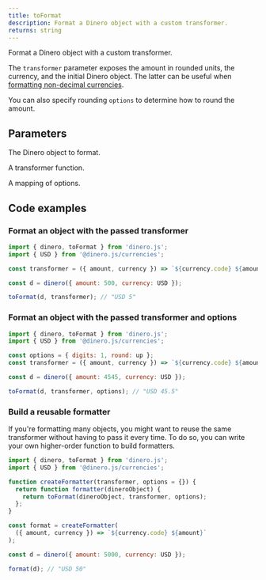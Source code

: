 ```yaml
---
title: toFormat
description: Format a Dinero object with a custom transformer.
returns: string
---
```


Format a Dinero object with a custom transformer.

The `transformer` parameter exposes the amount in rounded units, the currency, and the initial Dinero object. The latter can be useful when [formatting non-decimal currencies](/docs/advanced/formatting-non-decimal-currencies).

You can also specify rounding `options` to determine how to round the amount.

## Parameters

<Parameters>

<Parameter name="dineroObject" type="Dinero<TAmount>" required={true}>

The Dinero object to format.

</Parameter>

<Parameter name="transformer" type="Transformer<TAmount>" required={true}>

A transformer function.

</Parameter>

<Parameter name="options" type="RoundingOptions<TAmount>" required={false}>

A mapping of options.

</Parameter>

</Parameters>

## Code examples

### Format an object with the passed transformer

```js
import { dinero, toFormat } from 'dinero.js';
import { USD } from '@dinero.js/currencies';

const transformer = ({ amount, currency }) => `${currency.code} ${amount}`;

const d = dinero({ amount: 500, currency: USD });

toFormat(d, transformer); // "USD 5"
```

### Format an object with the passed transformer and options

```js
import { dinero, toFormat } from 'dinero.js';
import { USD } from '@dinero.js/currencies';

const options = { digits: 1, round: up };
const transformer = ({ amount, currency }) => `${currency.code} ${amount}`;

const d = dinero({ amount: 4545, currency: USD });

toFormat(d, transformer, options); // "USD 45.5"
```

### Build a reusable formatter

If you're formatting many objects, you might want to reuse the same transformer without having to pass it every time. To do so, you can write your own higher-order function to build formatters.

```js
import { dinero, toFormat } from 'dinero.js';
import { USD } from '@dinero.js/currencies';

function createFormatter(transformer, options = {}) {
  return function formatter(dineroObject) {
    return toFormat(dineroObject, transformer, options);
  };
}

const format = createFormatter(
  ({ amount, currency }) => `${currency.code} ${amount}`
);

const d = dinero({ amount: 5000, currency: USD });

format(d); // "USD 50"
```

